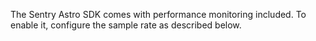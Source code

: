 The Sentry Astro SDK comes with performance monitoring included. To enable it, configure the sample rate as described below.
